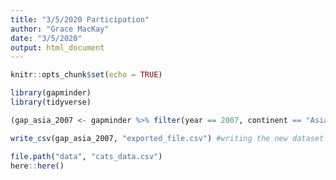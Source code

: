```yaml
---
title: "3/5/2020 Participation"
author: "Grace MacKay"
date: "3/5/2020"
output: html_document
---
```


```r
knitr::opts_chunk$set(echo = TRUE)
```

```r
library(gapminder)
library(tidyverse)
```

```r
(gap_asia_2007 <- gapminder %>% filter(year == 2007, continent == "Asia"))

write_csv(gap_asia_2007, "exported_file.csv") #writing the new dataset as a csv file on the comupter. The file will be called whatever is in the " " 
```

```r
file.path("data", "cats_data.csv")
here::here()
```











